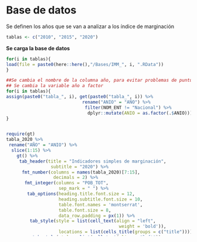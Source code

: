 # Base de datos {.unlisted .unnumbered}

Se definen los años que se van a analizar a los índice de marginación 

```r
tablas <- c("2010", "2015", "2020")
```

**Se carga la base de datos**  


```r
for(i in tablas){
load(file = paste0(here::here(),"/Bases/IMM_", i, ".RData")) 
}

##Se cambia el nombre de la columna año, para evitar problemas de puntuación
## Se cambia la variable año a factor
for(i in tablas){
assign(paste0("tabla_", i), get(paste0("tabla_", i)) %>% 
                             rename("ANIO" = "AÑO") %>%
                              filter(NOM_ENT != "Nacional") %>%
                               dplyr::mutate(ANIO = as.factor(.$ANIO)))
}
```

<div style="height:300px;overflow:auto;">
```r
require(gt)
tabla_2020 %>% 
 rename("AÑO" = "ANIO") %>%
  slice(1:15) %>%
    gt() %>%
     tab_header(title = "Indicadores simples de marginación",
                 subtitle = "2020") %>%
      fmt_number(columns = names(tabla_2020)[7:15], 
                  decimals = 2) %>%
       fmt_integer(columns = "POB_TOT", 
                    sep_mark = " ") %>%
        tab_options(heading.title.font.size = 12, 
                    heading.subtitle.font.size = 10,
                    table.font.names = 'montserrat',
                    table.font.size = 8,
                    data_row.padding = px(1)) %>%
         tab_style(style = list(cell_text(align = "left",
                                           weight = 'bold')),
                    locations = list(cells_title(groups = c("title")))) %>%
          tab_style(style = list(cell_text(align = "left")),
                     locations = list(cells_title(groups = c("subtitle")))) %>%
           cols_label(CVE_ENT = md("**CVE_ENT**"),
                      NOM_ENT = md("**NOM_ENT**"), 
                      CVE_MUN = md("**CVE_MUN**"), 
                      NOM_MUN = md("**NOM_MUN**"), 
                      POB_TOT = md("**POB_TOT**"), 
                      AÑO = md("**AÑO**"), 
                      ANALF = md("**ANALF**"),
                      SBASC = md("**SBASC**"),
                      OVSDE = md("**OVSDE**"),
                      OVSEE = md("**OVSEE**"),
                      OVSAE = md("**OVSAE**"),
                      VHAC = md("**VHAC**"),
                      OVPT= md("**OVPT**"),
                      PL.5000 = md("**PL.5000**"),
                      PO2SM = md("**PO2SM**")) %>%
         cols_width(starts_with("POB") ~ px(80), 
                    starts_with("NOM") ~ px(150), 
                    everything() ~ px(60)) %>%
            as_raw_html() 
```
</div>